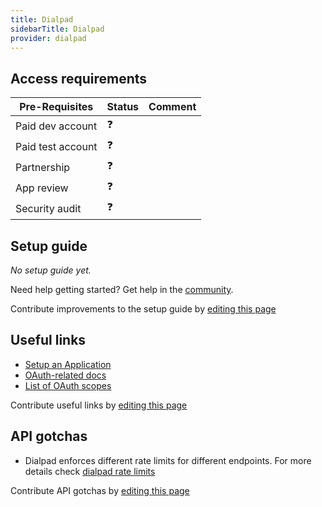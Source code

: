 ```yaml
---
title: Dialpad
sidebarTitle: Dialpad
provider: dialpad
---
```




<Overview />
<PreBuiltTooling />
<PreBuiltUseCases />

## Access requirements
| Pre-Requisites | Status | Comment|
| - | - | - |
| Paid dev account | ❓ |  |
| Paid test account | ❓ |  |
| Partnership | ❓ | |
| App review | ❓ |  |
| Security audit | ❓ | |


## Setup guide

_No setup guide yet._

<Tip>Need help getting started? Get help in the [community](https://nango.dev/slack).</Tip>

<Note>Contribute improvements to the setup guide by [editing this page](https://github.com/nangohq/nango/tree/master/docs-v2/integrations/all/dialpad.mdx)</Note>


## Useful links

-   [Setup an Application](https://developers.dialpad.com/docs/oauth#setup)
-   [OAuth-related docs](https://developers.dialpad.com/docs/oauth)
-   [List of OAuth scopes](https://developers.dialpad.com/docs/oauth#supported-scopes)

<Note>Contribute useful links by [editing this page](https://github.com/nangohq/nango/tree/master/docs-v2/integrations/all/dialpad.mdx)</Note>

## API gotchas

- Dialpad enforces different rate limits for different endpoints. For more details check [dialpad rate limits](https://developers.dialpad.com/docs/rate-limits)

<Note>Contribute API gotchas by [editing this page](https://github.com/nangohq/nango/tree/master/docs-v2/integrations/all/dialpad.mdx)</Note>
